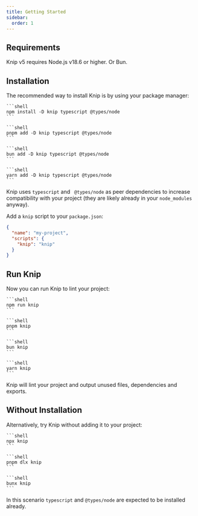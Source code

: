 ```yaml
---
title: Getting Started
sidebar:
  order: 1
---
```



## Requirements

Knip v5 requires Node.js v18.6 or higher. Or Bun.

## Installation

The recommended way to install Knip is by using your package manager:

<Tabs>
  <TabItem label="npm">

    ```shell
    npm install -D knip typescript @types/node
    ```

  </TabItem>

  <TabItem label="pnpm">

    ```shell
    pnpm add -D knip typescript @types/node
    ```

  </TabItem>

  <TabItem label="bun">

    ```shell
    bun add -D knip typescript @types/node
    ```

  </TabItem>

  <TabItem label="yarn">

    ```shell
    yarn add -D knip typescript @types/node
    ```

  </TabItem>
</Tabs>

Knip uses `typescript` and ` @types/node` as peer dependencies to increase
compatibility with your project (they are likely already in your `node_modules`
anyway).

Add a `knip` script to your `package.json`:

```json title="package.json"
{
  "name": "my-project",
  "scripts": {
    "knip": "knip"
  }
}
```

## Run Knip

Now you can run Knip to lint your project:

<Tabs>
  <TabItem label="npm">

    ```shell
    npm run knip
    ```

  </TabItem>

  <TabItem label="pnpm">

    ```shell
    pnpm knip
    ```

  </TabItem>

  <TabItem label="bun">

    ```shell
    bun knip
    ```

  </TabItem>

  <TabItem label="yarn">

    ```shell
    yarn knip
    ```

  </TabItem>
</Tabs>

Knip will lint your project and output unused files, dependencies and exports.

## Without Installation

Alternatively, try Knip without adding it to your project:

<Tabs>
  <TabItem label="npm">

    ```shell
    npx knip
    ```

  </TabItem>

  <TabItem label="pnpm">

    ```shell
    pnpm dlx knip
    ```

  </TabItem>

  <TabItem label="bun">

    ```shell
    bunx knip
    ```

  </TabItem>
</Tabs>

In this scenario `typescript` and `@types/node` are expected to be installed
already.
